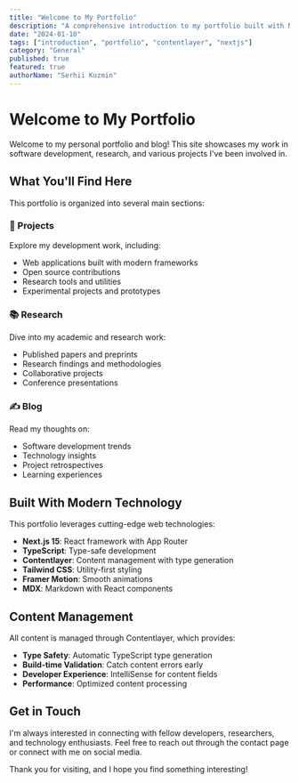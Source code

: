 ```yaml
---
title: "Welcome to My Portfolio"
description: "A comprehensive introduction to my portfolio built with Next.js and Contentlayer"
date: "2024-01-10"
tags: ["introduction", "portfolio", "contentlayer", "nextjs"]
category: "General"
published: true
featured: true
authorName: "Serhii Kuzmin"
---
```


# Welcome to My Portfolio

Welcome to my personal portfolio and blog! This site showcases my work in software development, research, and various projects I've been involved in.

## What You'll Find Here

This portfolio is organized into several main sections:

### 🚀 Projects
Explore my development work, including:
- Web applications built with modern frameworks
- Open source contributions
- Research tools and utilities
- Experimental projects and prototypes

### 📚 Research
Dive into my academic and research work:
- Published papers and preprints
- Research findings and methodologies
- Collaborative projects
- Conference presentations

### ✍️ Blog
Read my thoughts on:
- Software development trends
- Technology insights
- Project retrospectives
- Learning experiences

## Built With Modern Technology

This portfolio leverages cutting-edge web technologies:

- **Next.js 15**: React framework with App Router
- **TypeScript**: Type-safe development
- **Contentlayer**: Content management with type generation
- **Tailwind CSS**: Utility-first styling
- **Framer Motion**: Smooth animations
- **MDX**: Markdown with React components

## Content Management

All content is managed through Contentlayer, which provides:

- **Type Safety**: Automatic TypeScript type generation
- **Build-time Validation**: Catch content errors early
- **Developer Experience**: IntelliSense for content fields
- **Performance**: Optimized content processing

## Get in Touch

I'm always interested in connecting with fellow developers, researchers, and technology enthusiasts. Feel free to reach out through the contact page or connect with me on social media.

Thank you for visiting, and I hope you find something interesting!
